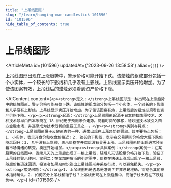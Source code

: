 ```yaml
---
title: "上吊线图形"
slug: "/learn/hanging-man-candlestick-101596"
id: "101596"
hide_table_of_contents: true
---
```



# 上吊线图形

<ArticleMeta id={101596} updatedAt={'2023-09-26 13:58:58'} alias={`[]`} />
<div className='border-solid border-b border-t-0 my-4 border-[var(--ifm-color-gray-300)]' />

上吊线图形出现在上涨趋势中，警示价格可能开始下跌。该蜡烛的组成部分包括一个小实体，一个较长的下影线和几乎没有上影线。上吊线显示卖压开始增加。为了使该图案有效，上吊线后的蜡烛必须看到资产价格下降。

<AIContent content={`<p><strong>定义：</strong>上吊线图形是一种出现在上涨趋势中的蜡烛图形，警示价格可能开始下跌。该蜡烛的组成部分包括一个小实体，一个较长的下影线和几乎没有上影线。上吊线显示卖压开始增加。为了使该图案有效，上吊线后的蜡烛必须看到资产价格下降。</p><p><strong>起源：</strong>上吊线图形起源于日本的蜡烛图技术，这种技术最早由日本米商在 18 世纪用于预测米价走势。随着时间的推移，蜡烛图技术被引入西方金融市场，并逐渐成为技术分析的重要工具之一。</p><p><strong>类别与特点：</strong>上吊线图形属于反转形态的一种，通常出现在上涨趋势的顶部。其主要特点包括：1. 小实体，表示开盘价和收盘价接近；2. 较长的下影线，表示在交易期间价格曾大幅下跌但随后回升；3. 几乎没有上影线，表示价格在开盘后没有显著上涨。上吊线图形的出现通常预示着市场情绪的转变，卖压开始增加。</p><p><strong>具体案例：</strong>案例一：在某股票的日线图中，连续几天的上涨后出现了一根上吊线，随后几天该股票价格开始下跌，验证了上吊线的警示作用。案例二：在某加密货币的小时图中，价格在快速上涨后出现了一根上吊线，随后价格迅速回调，投资者如果及时识别出上吊线图形并采取行动，可以避免损失。</p><p><strong>常见问题：</strong>1. 上吊线图形是否总是准确？并非总是准确，需结合其他技术指标确认。2. 如何区分上吊线和锤子线？上吊线出现在上涨趋势中，而锤子线出现在下跌趋势中。</p>`} id={101596} />

